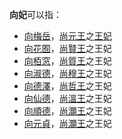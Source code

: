 
'''向妃'''可以指：
* [[向梅岳|向梅岳]]，[[尚元王|尚元王]]之[[王妃|王妃]]
* [[向花囿|向花囿]]，[[尚賢王|尚賢王]]之王妃
* [[向栢窓|向栢窓]]，[[尚質王|尚質王]]之王妃
* [[向淑德|向淑德]]，[[尚穆王|尚穆王]]之王妃
* [[向德澤|向德澤]]，[[尚哲王|尚哲王]]之王妃
* [[向仙德|向仙德]]，[[尚溫王|尚溫王]]之王妃
* [[向順德|向順德]]，[[尚灝王|尚灝王]]之王妃
* [[向元貞|向元貞]]，[[尚灝王|尚灝王]]之王妃

{{disambig}}